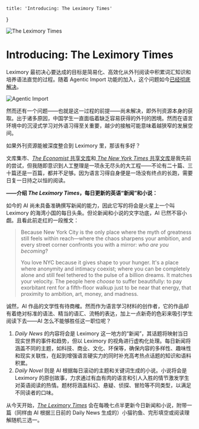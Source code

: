     title: 'Introducing: The Leximory Times'
}

![The Leximory Times](/the-leximory-times/cover.webp)

# Introducing: The Leximory Times

Leximory 最初决心要达成的目标是简易化、高效化从外刊阅读中积累词汇知识和培养语法直觉的过程。随着 Agentic Import 功能的加入，这个问题如今[已经](/blog/from-memorisation-to-acquisition)[彻底](blog/ios-shortcuts)[解决](/blog/ai-agent)。

![Agentic Import](/the-leximory-times/agentic-import.webp)

然而还有一个问题——也就是这一过程的前提——尚未解决，即外刊资源本身的获取。出于诸多原因，中国学生一直面临着缺乏容易获得的外刊的困境。然而在语言环境中的沉浸式学习对外语习得至关重要，越少的接触可能意味着越狭窄的发展空间。

如果外刊资源能被深度整合到 Leximory 里，那该有多好？

文库集市、[*The Economist* 共享文库](/library/A4vYdYyh7omn)和[ *The New York Times* 共享文库](/library/4c33b971)是我先前的尝试，但我随即意识到人工整理是一项永无尽头的大工程——不论有二十篇、三十篇还是一百篇，都并不足够。因为语言习得自身便是一场没有终点的长跑，需要日复一日持之以恒的阅读。

**——介绍 *The Leximory Times*，每日更新的英语“新闻”和小说：**

如今的 AI 尚未具备准确撰写新闻的能力，因此它写的将会是火星上一个叫 Leximory 的海湾小国的每日头条。但论新闻和小说的文字功底，AI 已然不容小觑。且看此前走红的一段推文：

> Because New York City is the only place where the myth of greatness still feels within reach—where the chaos sharpens your ambition, and every street corner confronts you with a mirror: _who are you becoming_?
>
> You love NYC because it gives shape to your hunger. It's a place where anonymity and intimacy coexist; where you can be completely alone and still feel tethered to the pulse of a billion dreams. It matches your velocity. The people here _choose_ to suffer beautifully: to pay exorbitant rent for a fifth-floor walkup just to be near that energy, that proximity to ambition, art, money, and madness.

诚然，AI 作品的文学性有待商榷。然而作为语言学习材料的创作者，它的作品却有着绝对标准的语法、精当的语汇、流畅的表达，加上一点新奇的色彩来吸引学生阅读下去——AI 怎么不能够胜任这一职位呢？

1. *Daily News* 的内容将会是 Leximory 这一地方的“新闻”，其话题将映射当日现实世界的事件和趋势，但以 Leximory 的视角进行虚构化处理。每日新闻将涵盖不同的主题，如科技、商业、文化、环保等，确保内容的多样性、趣味性和现实关联性，在起到增强语言硬实力的同时补充高考热点话题的知识和语料积累。
2. *Daily Novel* 则是 AI 根据每日滚动的主题和关键词生成的小说。小说将会是 Leximory 的原创故事，力求通过有血有肉的语言和引人入胜的情节激发学生对英语阅读的热情。题材将涵盖科幻、悬疑、侦探、冒险等不同类型，以满足不同读者的口味。

从今天开始，[*The Leximory Times*](/times) 会在每晚七点半更新今日新闻和小说，附带一篇（同样由 AI 根据三日前的 Daily News 生成的）小猫钓鱼、完形填空或阅读理解随机三选一。
